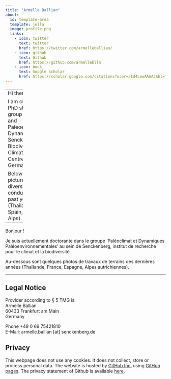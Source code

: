 ```yaml
---
title: "Armelle Ballian"
about:
  id: template-area
  template: jolla
  image: profile.png
  links:
    - icon: twitter
      text: twitter
      href: https://twitter.com/armelleballian/
    - icon: github
      text: Github
      href: https://github.com/armelleblln
    - icon: book
      text: Google Scholar
      href: https://scholar.google.com/citations?user=aId4LewAAAAJ&hl=fr
---
```

[comment]:  (Tasks for this page
Update the YAML header. you can check out different layouts of the pre-formatted part at <https://quarto.org/docs/websites/website-about.html#templates>
Update the legal information
Write a short introduction set of you
delete this section)


-------
Hi there !  

I am currently a PhD student in the group 'Paleoclimate and Paleoenvironmental Dynamics' at the Senckenberg Biodiversity and Climate Research Centre (Frankfurt, Germany). 

Below are some pictures from diverse field work I conducted in the past years (Thailand, France, Spain, Austrian Alps).

-----

Bonjour ! 

Je suis actuellement doctorante dans le groupe 'Paléoclimat et Dynamiques Paléoenvironnementales' au sein de Senckenberg, institut de recherche pour le climat et la biodiversité. 

Au-dessous sont quelques photos de travaux de terrains des dernières années (Thaïlande, France, Espagne, Alpes autrichiennes).

-------






## Legal Notice

Provider according to § 5 TMG is:  
Armelle Ballian  
60433 Frankfurt am Main  
Germany  

Phone +49 0 69 75421810  
E-Mail: armelle.ballian [at] senckenberg.de

## Privacy

This webpage does not use any cookies. It does not collect, store or process personal data. The website is hosted by [GitHub Inc.](https://github.com/){target="_blank"} using [GitHub pages](https://docs.github.com/en/pages/getting-started-with-github-pages/about-github-pages){target="_blank"}. The privacy statement of Github is available [here](https://docs.github.com/en/site-policy/privacy-policies/github-privacy-statement){target="_blank"}. 

